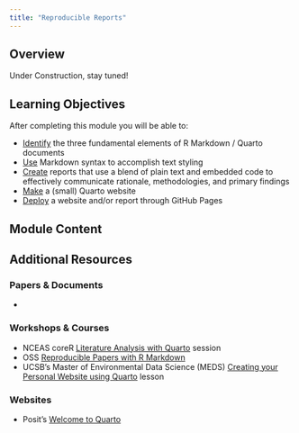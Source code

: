 ```yaml
---
title: "Reproducible Reports"
---
```



## Overview

Under Construction, stay tuned!

## Learning Objectives

After completing this module you will be able to: 

- <u>Identify</u> the three fundamental elements of R Markdown / Quarto documents
- <u>Use</u> Markdown syntax to accomplish text styling
- <u>Create</u> reports that use a blend of plain text and embedded code to effectively communicate rationale, methodologies, and primary findings
- <u>Make</u> a (small) Quarto website
- <u>Deploy</u> a website and/or report through GitHub Pages

## Module Content



## Additional Resources

### Papers & Documents

- 

### Workshops & Courses

- NCEAS coreR [Literature Analysis with Quarto](https://learning.nceas.ucsb.edu/2023-10-coreR/session_04.html) session
- OSS [Reproducible Papers with R Markdown](https://nceas.github.io/oss-lessons/reproducible-papers-with-rmd/reproducible-papers-with-rmd.html)
- UCSB's Master of Environmental Data Science (MEDS) [Creating your Personal Website using Quarto](https://ucsb-meds.github.io/creating-quarto-websites/) lesson

### Websites

- Posit's [Welcome to Quarto](https://quarto.org/)
